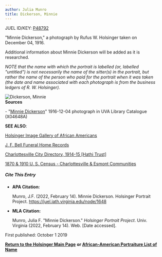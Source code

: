 ```yaml
---
author: Julia Munro
title: Dickerson, Minnie
---
```

JUEL ID/KEY: [P48792](http://juel.iath.virginia.edu/public_person?person=48792 "P48792")

"Minnie Dickerson," a photograph by Rufus W. Holsinger taken on December 04, 1916.

Additional information about Minnie Dickerson will be added as it is researched.

_NOTE that the name with which the portrait is labelled (or, labelled "untitled") is not necessarily the name of the sitter(s) in the portrait, but rather the name of the person who paid for the portrait when it was taken (the date and name associated with each photograph is from the business ledgers of R. W. Holsinger)._

![Dickerson, Minnie](https://iiif.lib.virginia.edu/iiif/uva-lib:1044853/full/1000,1337/0/default.jpg "Dickerson, Minnie")  
**Sources**

\- "[Minnie Dickerson](https://search.lib.virginia.edu/catalog/uva-lib:1044853#?c=0&m=0&s=0&cv=0&xywh=-1562%2C-256%2C5910%2C4382 "Dickerson, Minnie")" 1916-12-04 photograph in UVA Library Catalogue (X04648A) 

**SEE ALSO**:

[Holsinger Image Gallery of African Americans](http://rwholsingerphotos.org/images.php "Holsinger Image Gallery of African Americans")

[J. F. Bell Funeral Home Records](http://www2.vcdh.virginia.edu/afam/raceandplace/perl_scripts/funeral_search.html "J. F. Bell Funeral Home Database")

[Charlottesville City Directory, 1914-15 \[Hathi Trust\]](https://catalog.hathitrust.org/Record/101954103 "Charlottesville City Directory, 1914-15") 

[1870 & 1910 U. S. Census - Charlottesville & Esmont Communities](http://www2.vcdh.virginia.edu/afam/raceandplace/census/search_both.html "1870 & 1910 U. S. Census: Charlottesville and Esmont Communities")

##### **Cite This Entry**

*   **APA Citation:**
    
    Munro, J.F. (2022, February 14). Minnie Dickerson. Holsinger Portrait Project. https://juel.iath.virginia.edu/node/1648
    
*   **MLA Citation:**
    
    Munro, Julia F. "Minnie Dickerson." _Holsinger Portrait Project_. Univ. Virginia (2022, February 14). Web. \[Date accessed\].
    

  
First published: October 1 2019    

[**Return to the Holsinger Main Page**](http://juel.iath.virginia.edu/node/980) **or [African-American Portraiture List of Name](http://juel.iath.virginia.edu/node/996)**
